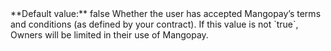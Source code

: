   

  
<ParamField body="TermsAndConditionsAccepted" type="boolean" required>   
**Default value:** false    
Whether the user has accepted Mangopay’s terms and conditions (as defined by your contract).   
If this value is not `true`, Owners will be limited in their use of Mangopay.   

<Expandable title="properties">  

</Expandable> 
</ParamField>